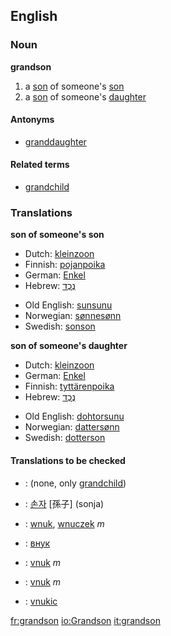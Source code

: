 ==English==

===Noun===
'''grandson'''
#a [[son]] of someone's [[son]]
#a [[son]] of someone's [[daughter]]

====Antonyms====
* [[granddaughter]]

====Related terms====
* [[grandchild]]

===Translations===
'''son of someone's son'''
{{top}}
*Dutch: [[kleinzoon]] {{m}}
*Finnish: [[pojanpoika]]
*German: [[Enkel]] {{m}}
*Hebrew: [[נֶכֶד]] {{m}}
{{mid}}
*Old English: [[sunsunu]]
*Norwegian: [[sønnesønn]]
*Swedish: [[sonson]] {{c}}
{{bottom}}

'''son of someone's daughter'''
{{top}}
*Dutch: [[kleinzoon]] {{m}}
*German: [[Enkel]] {{m}}
*Finnish: [[tyttärenpoika]]
*Hebrew: [[נֶכֶד]] {{m}}
{{mid}}
*Old English: [[dohtorsunu]]
*Norwegian: [[dattersønn]]
*Swedish: [[dotterson]] {{c}}
{{bottom}}

====Translations to be checked====
<!--Remove this section once all of the translations below have been moved into the tables above.-->
{{checktrans}}
*{{ttbc|Indonesian}}: (none, only [[grandchild]])
*{{ttbc|Korean}}: [[손자]] [孫子] (sonja)
*{{ttbc|Polish}}: [[wnuk]], [[wnuczek]] ''m''
*{{ttbc|Russian}}: [[внук]]
*{{ttbc|Slovak}}: [[vnuk#Slovak|vnuk]] ''m''
*{{ttbc|Slovene}}: [[vnuk]] ''m''
*{{ttbc|Slovio}}: [[vnukic]]

[[fr:grandson]]
[[io:Grandson]]
[[it:grandson]]